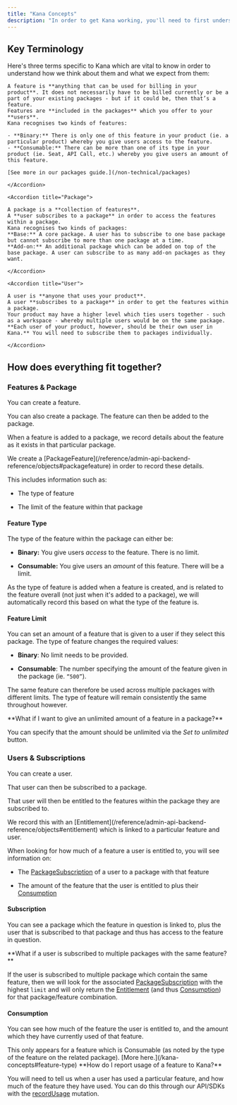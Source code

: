 ```yaml
---
title: "Kana Concepts"
description: "In order to get Kana working, you'll need to first understand a few of the concepts that make up our product, alongside how these all work together. This guide acts as a reference for all things Kana - in particular the terminology and inner workings of how things link."
---
```


## Key Terminology

Here's three terms specific to Kana which are vital to know in order to understand how we think about them and what we expect from them:

<AccordionGroup>
    <Accordion title="Feature">

    A feature is **anything that can be used for billing in your product**. It does not necessarily have to be billed currently or be a part of your existing packages - but if it could be, then that’s a feature.
    Features are **included in the packages** which you offer to your **users**.
    Kana recognises two kinds of features:

    - **Binary:** There is only one of this feature in your product (ie. a particular product) whereby you give users access to the feature.
    - **Consumable:** There can be more than one of its type in your product (ie. Seat, API Call, etc.) whereby you give users an amount of this feature.

    [See more in our packages guide.](/non-technical/packages)

    </Accordion>

    <Accordion title="Package">

    A package is a **collection of features**.
    A **user subscribes to a package** in order to access the features within a package.
    Kana recognises two kinds of packages:
    **Base:** A core package. A user has to subscribe to one base package but cannot subscribe to more than one package at a time.
    **Add-on:** An additional package which can be added on top of the base package. A user can subscribe to as many add-on packages as they want.

    </Accordion>

    <Accordion title="User">

    A user is **anyone that uses your product**.
    A user **subscribes to a package** in order to get the features within a package.
    Your product may have a higher level which ties users together - such as a workspace - whereby multiple users would be on the same package. **Each user of your product, however, should be their own user in Kana.** You will need to subscribe them to packages individually.

    </Accordion>

</AccordionGroup>

## How does everything fit together?

### Features & Package

You can create a feature.

You can also create a package. The feature can then be added to the package.

When a feature is added to a package, we record details about the feature as it exists in that particular package.

<Note>
  We create a
  [PackageFeature](/reference/admin-api-backend-reference/objects#packagefeature)
  in order to record these details.
</Note>

This includes information such as:

- The type of feature

- The limit of the feature within that package

#### Feature Type

The type of the feature within the package can either be:

- **Binary:** You give users _access_ to the feature. There is no limit.

- **Consumable:** You give users an _amount_ of this feature. There will be a limit.

As the type of feature is added when a feature is created, and is related to the feature overall (not just when it's added to a package), we will automatically record this based on what the type of the feature is.

#### Feature Limit

You can set an amount of a feature that is given to a user if they select this package. The type of feature changes the required values:

- **Binary**: No limit needs to be provided.

- **Consumable**: The number specifying the amount of the feature given in the package (ie. `“500”`).

The same feature can therefore be used across multiple packages with different limits. The type of feature will remain consistently the same throughout however.

<Note>
**What if I want to give an unlimited amount of a feature in a package?**

You can specify that the amount should be unlimited via the _Set to unlimited_ button.

</Note>

### Users & Subscriptions

You can create a user.

That user can then be subscribed to a package.

That user will then be entitled to the features within the package they are subscribed to.

<Note>
  We record this with an
  [Entitlement](/reference/admin-api-backend-reference/objects#entitlement)
  which is linked to a particular feature and user.
</Note>

When looking for how much of a feature a user is entitled to, you will see information on:

- The [PackageSubscription](/reference/admin-api-backend-reference/objects#packagesubscription) of a user to a package with that feature

- The amount of the feature that the user is entitled to plus their [Consumption](/reference/admin-api-backend-reference/objects#consumption)

#### Subscription

You can see a package which the feature in question is linked to, plus the user that is subscribed to that package and thus has access to the feature in question.

<Note>
**What if a user is subscribed to multiple packages with the same feature?**

If the user is subscribed to multiple package which contain the same feature, then we will look for the associated [PackageSubscription](/reference/admin-api-backend-reference/objects#packagesubscription) with the highest `limit` and will only return the [Entitlement](/reference/admin-api-backend-reference/objects#entitlement) (and thus [Consumption](/reference/admin-api-backend-reference/objects#consumption)) for that package/feature combination.

</Note>

#### Consumption

You can see how much of the feature the user is entitled to, and the amount which they have currently used of that feature.

<Warning>
  This only appears for a feature which is Consumable (as noted by the type of
  the feature on the related package). [More here.](/kana-concepts#feature-type)
</Warning>

<Note>
**How do I report usage of a feature to Kana?**

You will need to tell us when a user has used a particular feature, and how much of the feature they have used. You can do this through our API/SDKs with the [recordUsage](/reference/admin-api-backend-reference/mutations#recordusage) mutation.

</Note>
